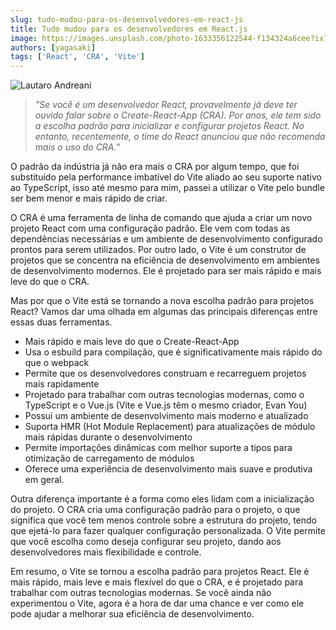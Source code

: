 ```yaml
---
slug: tudo-mudou-para-os-desenvolvedores-em-react-js
title: Tudo mudou para os desenvolvedores em React.js
image: https://images.unsplash.com/photo-1633356122544-f134324a6cee?ixlib=rb-4.0.3&ixid=MnwxMjA3fDB8MHxwaG90by1wYWdlfHx8fGVufDB8fHx8&auto=format&fit=crop&w=1170&q=80
authors: [yagasaki]
tags: ['React', 'CRA', 'Vite']
---
```


![](https://images.unsplash.com/photo-1633356122544-f134324a6cee?ixlib=rb-4.0.3&ixid=MnwxMjA3fDB8MHxwaG90by1wYWdlfHx8fGVufDB8fHx8&auto=format&fit=crop&w=1170&q=80 "Lautaro Andreani")

> _"Se você é um desenvolvedor React, provavelmente já deve ter ouvido falar sobre o Create-React-App (CRA). Por anos, ele tem sido a escolha padrão para inicializar e configurar projetos React. No entanto, recentemente, o time do React anunciou que não recomenda mais o uso do CRA."_

O padrão da indústria já não era mais o CRA por algum tempo, que foi substituído pela performance imbatível do Vite aliado ao seu suporte nativo ao TypeScript, isso até mesmo para mim, passei a utilizar o Vite pelo bundle ser bem menor e mais rápido de criar.

O CRA é uma ferramenta de linha de comando que ajuda a criar um novo projeto React com uma configuração padrão. Ele vem com todas as dependências necessárias e um ambiente de desenvolvimento configurado prontos para serem utilizados. Por outro lado, o Vite é um construtor de projetos que se concentra na eficiência de desenvolvimento em ambientes de desenvolvimento modernos. Ele é projetado para ser mais rápido e mais leve do que o CRA.

<!--truncate-->

Mas por que o Vite está se tornando a nova escolha padrão para projetos React? Vamos dar uma olhada em algumas das principais diferenças entre essas duas ferramentas.

- Mais rápido e mais leve do que o Create-React-App
- Usa o esbuild para compilação, que é significativamente mais rápido do que o webpack
- Permite que os desenvolvedores construam e recarreguem projetos mais rapidamente
- Projetado para trabalhar com outras tecnologias modernas, como o TypeScript e o Vue.js (Vite e Vue.js têm o mesmo criador, Evan You)
- Possui um ambiente de desenvolvimento mais moderno e atualizado
- Suporta HMR (Hot Module Replacement) para atualizações de módulo mais rápidas durante o desenvolvimento
- Permite importações dinâmicas com melhor suporte a tipos para otimização de carregamento de módulos
- Oferece uma experiência de desenvolvimento mais suave e produtiva em geral.

Outra diferença importante é a forma como eles lidam com a inicialização do projeto. O CRA cria uma configuração padrão para o projeto, o que significa que você tem menos controle sobre a estrutura do projeto, tendo que ejetá-lo para fazer qualquer configuração personalizada. O Vite permite que você escolha como deseja configurar seu projeto, dando aos desenvolvedores mais flexibilidade e controle.

Em resumo, o Vite se tornou a escolha padrão para projetos React. Ele é mais rápido, mais leve e mais flexível do que o CRA, e é projetado para trabalhar com outras tecnologias modernas. Se você ainda não experimentou o Vite, agora é a hora de dar uma chance e ver como ele pode ajudar a melhorar sua eficiência de desenvolvimento.
